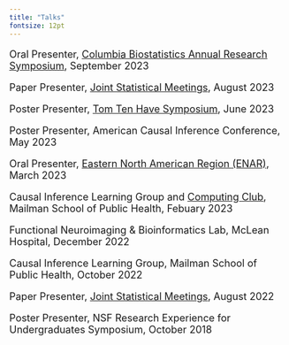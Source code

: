 ```yaml
---
title: "Talks"
fontsize: 12pt
---
```

<font size = "4">

Oral Presenter, [Columbia Biostatistics Annual Research Symposium](https://www.publichealth.columbia.edu/academics/departments/biostatistics/news-events/columbia-biostatistics-annual-research-symposium-cbars), September 2023

Paper Presenter, [Joint Statistical Meetings](https://ww2.amstat.org/meetings/jsm/2023/), August 2023

Poster Presenter, [Tom Ten Have Symposium](https://www.eventbrite.com/e/the-2023-thomas-r-ten-have-symposium-on-statistics-in-mental-health-registration-547800434847), June 2023

Poster Presenter, American Causal Inference Conference, May 2023

Oral Presenter, [Eastern North American Region (ENAR)](https://www.enar.org/meetings/spring2023/), March 2023

Causal Inference Learning Group and [Computing Club](http://cu-biostats-computing-club.org/index.html), Mailman School of Public Health, Febuary 2023

Functional Neuroimaging & Bioinformatics Lab, McLean Hospital, December 2022

Causal Inference Learning Group, Mailman School of Public Health, October 2022

Paper Presenter, [Joint Statistical Meetings](https://ww2.amstat.org/meetings/jsm/2022/), August 2022

Poster Presenter, NSF Research Experience for Undergraduates Symposium, October 2018

</font>
